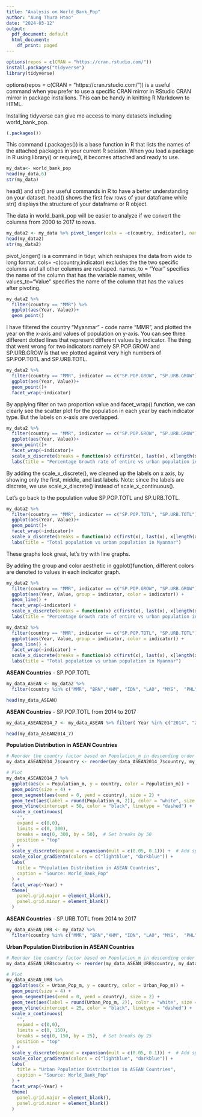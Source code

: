 ---
title: "Analysis on World_Bank_Pop"
author: "Aung Thura Htoo"
date: "2024-03-12"
output:
  pdf_document: default
  html_document:
    df_print: paged
---


```{r}
options(repos = c(CRAN = "https://cran.rstudio.com/"))
install.packages("tidyverse")
library(tidyverse)
```

options(repos = c(CRAN = "https://cran.rstudio.com/")) is a useful command when you prefer to use a specific CRAN mirror in RStudio CRAN mirror in package installions. This can be handy in knitting R Markdown to HTML.

Installing tidyverse can give me access to many datasets including world_bank_pop.
```{r}
(.packages())
```

This command (.packages()) is a base function in R that lists the names of the attached packages in your current R session. When you load a package in R using library() or require(), it becomes attached and ready to use.

```{r}
my_data<- world_bank_pop          
head(my_data,6)
str(my_data)
```

head() and str() are useful commands in R to have a better understanding on your dataset. head() shows the first few rows of your dataframe while str() displays the structure of your dataframe or R object.

The data in world_bank_pop will be easier to analyze if we convert the columns from 2000 to 2017 to rows. 

```{r}
my_data2 <- my_data %>% pivot_longer(cols = -c(country, indicator), names_to = "Year", values_to = "Value")
head(my_data2)
str(my_data2)

```

pivot_longer() is a command in tidyr, which reshapes the data from wide to long format. cols= -c(country,indicator) excludes the the two specific columns and all other columns are reshaped. names_to = "Year" specifies the name of the column that has the variable names, while values_to="Value" specifies the name of the column that has the values after pivoting.


```{r}
my_data2 %>% 
  filter(country == "MMR") %>%
  ggplot(aes(Year, Value))+
  geom_point()
```

I have filtered the country "Myanmar" - code name "MMR", and plotted the year on the x-axis and values of population on y-axis. You can see three different dotted lines that represent different values by indicator. The thing that went wrong for two indicators namely SP.POP.GROW and SP.URB.GROW is that we plotted against very high numbers of SP.POP.TOTL and SP.URB.TOTL.
```{r}
my_data2 %>% 
  filter(country == "MMR", indicator == c("SP.POP.GROW", "SP.URB.GROW")) %>%
  ggplot(aes(Year, Value))+
  geom_point()+
  facet_wrap(~indicator)
```

By applying filter on two proportion value and facet_wrap() function, we can clearly see the scatter plot for the population in each year by each indicator type. But the labels on x-axis are overlapped. 

```{r}
my_data2 %>% 
  filter(country == "MMR", indicator == c("SP.POP.GROW", "SP.URB.GROW")) %>%
  ggplot(aes(Year, Value))+
  geom_point()+
  facet_wrap(~indicator)+
  scale_x_discrete(breaks = function(x) c(first(x), last(x), x[length(x) %/% 2]))+
  labs(title = "Percentage Growth rate of entire vs urban population in Myanmar")
```

By adding the scale_x_discrete(), we cleaned up the labels on x axis, by showing only the first, middle, and last labels. Note: since the labels are discrete, we use scale_x_discrete() instead of scale_x_continuous().

Let's go back to the population value SP.POP.TOTL and SP.URB.TOTL.

```{r}
my_data2 %>% 
  filter(country == "MMR", indicator == c("SP.POP.TOTL", "SP.URB.TOTL")) %>%
  ggplot(aes(Year, Value))+
  geom_point()+
  facet_wrap(~indicator)+
  scale_x_discrete(breaks = function(x) c(first(x), last(x), x[length(x) %/% 2]))+
  labs(title = "Total population vs urban population in Myanmar")
```

These graphs look great, let's try with line graphs.

By adding the group and color aesthetic in ggplot()function, different colors are denoted to values in each indicator graph. 

```{r}
my_data2 %>%
  filter(country == "MMR", indicator == c("SP.POP.GROW", "SP.URB.GROW")) %>%
  ggplot(aes(Year, Value, group = indicator, color = indicator)) +
  geom_line() +
  facet_wrap(~indicator) +
  scale_x_discrete(breaks = function(x) c(first(x), last(x), x[length(x) %/% 2]))+
  labs(title = "Percentage Growth rate of entire vs urban population in Myanmar")
```

```{r}
my_data2 %>%
  filter(country == "MMR", indicator == c("SP.POP.TOTL", "SP.URB.TOTL")) %>%
  ggplot(aes(Year, Value, group = indicator, color = indicator)) +
  geom_line() +
  facet_wrap(~indicator) +
  scale_x_discrete(breaks = function(x) c(first(x), last(x), x[length(x) %/% 2]))+
  labs(title = "Total population vs urban population in Myanmar")
```


**ASEAN Countries** - SP.POP.TOTL

```{r}
my_data_ASEAN <- my_data2 %>% 
  filter(country %in% c("MMR", "BRN","KHM", "IDN", "LAO", "MYS",  "PHL", "SGP", "THA", "VNM"), indicator == "SP.POP.TOTL") %>% mutate(Population_m = round(Value/ 1e6, 2))

head(my_data_ASEAN)
```

**ASEAN Countries** - SP.POP.TOTL from 2014 to 2017

```{r}
my_data_ASEAN2014_7 <- my_data_ASEAN %>% filter( Year %in% c("2014", "2015", "2016", "2017"))

head(my_data_ASEAN2014_7)
```

**Population Distribution in ASEAN Countries**
```{r}

# Reorder the country factor based on Population_m in descending order
my_data_ASEAN2014_7$country <- reorder(my_data_ASEAN2014_7$country, my_data_ASEAN2014_7$Population_m, FUN = max)

# Plot
my_data_ASEAN2014_7 %>% 
  ggplot(aes(x = Population_m, y = country, color = Population_m)) +
  geom_point(size = 4) +
  geom_segment(aes(xend = 0, yend = country), size = 2) +
  geom_text(aes(label = round(Population_m, 2)), color = "white", size = 1.5) +
  geom_vline(xintercept = 50, color = "black", linetype = "dashed") +  # Add vertical line at Population_m = 50
  scale_x_continuous(
    "", 
    expand = c(0,0), 
    limits = c(0, 300), 
    breaks = seq(0, 300, by = 50),  # Set breaks by 50
    position = "top"
  ) +
  scale_y_discrete(expand = expansion(mult = c(0.05, 0.1))) +  # Add space on y-axis
  scale_color_gradientn(colors = c("lightblue", "darkblue")) +
  labs(
    title = "Population Distribution in ASEAN Countries",
    caption = "Source: World_Bank_Pop"
  ) +
  facet_wrap(~Year) +
  theme(
    panel.grid.major = element_blank(),
    panel.grid.minor = element_blank()
  )

```

**ASEAN Countries** - SP.URB.TOTL from 2014 to 2017

```{r}
my_data_ASEAN_URB <- my_data2 %>% 
  filter(country %in% c("MMR", "BRN","KHM", "IDN", "LAO", "MYS",  "PHL", "SGP", "THA", "VNM"), indicator == "SP.URB.TOTL", Year %in% c("2014", "2015", "2016", "2017")) %>% mutate(Urban_Pop_m = round(Value/ 1e6, 2))
```

**Urban Population Distribution in ASEAN Countries**
```{r}

# Reorder the country factor based on Population_m in descending order
my_data_ASEAN_URB$country <- reorder(my_data_ASEAN_URB$country, my_data_ASEAN_URB$Urban_Pop_m, FUN = max)

# Plot
my_data_ASEAN_URB %>% 
  ggplot(aes(x = Urban_Pop_m, y = country, color = Urban_Pop_m)) +
  geom_point(size = 4) +
  geom_segment(aes(xend = 0, yend = country), size = 2) +
  geom_text(aes(label = round(Urban_Pop_m, 2)), color = "white", size = 1.5) +
  geom_vline(xintercept = 25, color = "black", linetype = "dashed") +  # Add vertical line at Urban_Pop_m = 25
  scale_x_continuous(
    "", 
    expand = c(0,0), 
    limits = c(0, 150), 
    breaks = seq(0, 150, by = 25),  # Set breaks by 25
    position = "top"
  ) +
  scale_y_discrete(expand = expansion(mult = c(0.05, 0.1))) +  # Add space on y-axis
  scale_color_gradientn(colors = c("lightblue", "darkblue")) +
  labs(
    title = "Urban Population Distribution in ASEAN Countries",
    caption = "Source: World_Bank_Pop"
  ) +
  facet_wrap(~Year) +
  theme(
    panel.grid.major = element_blank(),
    panel.grid.minor = element_blank()
  )

```


